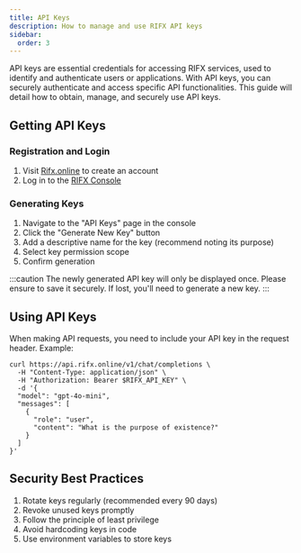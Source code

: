 ```yaml
---
title: API Keys
description: How to manage and use RIFX API keys
sidebar:
  order: 3
---
```


API keys are essential credentials for accessing RIFX services, used to identify and authenticate users or applications. With API keys, you can securely authenticate and access specific API functionalities. This guide will detail how to obtain, manage, and securely use API keys.

## Getting API Keys

### Registration and Login
1. Visit [Rifx.online](https://rifx.online) to create an account
2. Log in to the [RIFX Console](https://user.rifx.online/zh/dashboard/keys)

### Generating Keys
1. Navigate to the "API Keys" page in the console
2. Click the "Generate New Key" button
3. Add a descriptive name for the key (recommend noting its purpose)
4. Select key permission scope
5. Confirm generation

:::caution
The newly generated API key will only be displayed once. Please ensure to save it securely. If lost, you'll need to generate a new key.
:::

## Using API Keys

When making API requests, you need to include your API key in the request header. Example:

```shell
curl https://api.rifx.online/v1/chat/completions \
  -H "Content-Type: application/json" \
  -H "Authorization: Bearer $RIFX_API_KEY" \
  -d '{
  "model": "gpt-4o-mini",
  "messages": [
    {
      "role": "user",
      "content": "What is the purpose of existence?"
    }
  ]
}'
```

## Security Best Practices

1. Rotate keys regularly (recommended every 90 days)
2. Revoke unused keys promptly
3. Follow the principle of least privilege
4. Avoid hardcoding keys in code
5. Use environment variables to store keys
